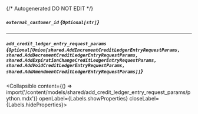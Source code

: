 {/* Autogenerated DO NOT EDIT  */}

##### `external_customer_id` *{`Optional[str]`}*

---
##### `add_credit_ledger_entry_request_params` *{`Optional[Union[shared.AddIncrementCreditLedgerEntryRequestParams, shared.AddDecrementCreditLedgerEntryRequestParams, shared.AddExpirationChangeCreditLedgerEntryRequestParams, shared.AddVoidCreditLedgerEntryRequestParams, shared.AddAmendmentCreditLedgerEntryRequestParams]]`}*
<Collapsible content={() => import('/content/models/shared/add_credit_ledger_entry_request_params/python.mdx')} openLabel={Labels.showProperties} closeLabel={Labels.hideProperties}>
</Collapsible>


